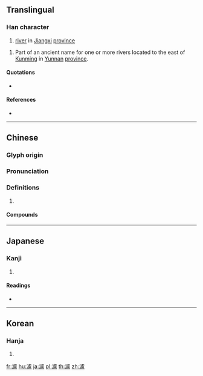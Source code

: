 {{character info/new}}
{{also|泸}}
==Translingual==

===Han character===
{{Han char|rn=85|rad=水|as=16|sn=19|four=31117|canj=EYPT|ids=⿰氵盧}}

# [[river]] in [[Jiangxi]] [[province]]

# Part of an ancient name for one or more rivers located to the east of [[Kunming]] in [[Yunnan]] [[province]].

====Quotations====
* {{RQ:Manshu|6|Kūn​míng​ City (昆明城)|9}}
*: {{zh-x|^昆明 城，在 ^東瀘 之 西，去 ^龍口 十六 日程。|The city of Kūn​míng is west of the Dōng​'''lú''', some 16 days' journey from Lóng​kǒu.|CL}}

====References====
* {{Han ref|kx=0659.420|dkj=18646|dj=1069.200|hdz=31783.090|uh=7018|ud=28696|bh=C379|bd=50041}}

----

==Chinese==
{{zh-forms|s=泸}}

===Glyph origin===
{{Han etym}}

===Pronunciation===
{{zh-pron
|m=lú
|c=lou4
|mc=y
|oc=y
|cat=pn
}}

===Definitions===
{{zh-hanzi}}

# {{rfdef|zh}}

====Compounds====
{{zh-der|瀘水}}

----

==Japanese==

===Kanji===
{{ja-kanji|grade=|rs=水16}}

# {{defn|lang=ja|sort=水16}}

====Readings====
* {{ja-readings|on=[[ろ]] (ro)|kun=}}

----

==Korean==

===Hanja===
{{ko-hanja|hangeul=[[로]]>[[노]]|eumhun=|rv=ro>no|mr=ro>no|y=lo>no}}

# {{defn|lang=ko|sort=水16}}

[[fr:瀘]]
[[hu:瀘]]
[[ja:瀘]]
[[pl:瀘]]
[[th:瀘]]
[[zh:瀘]]